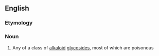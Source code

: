 ==English==

===Etymology===
{{prefix|glyco|alkaloid}}

===Noun===
{{wikipedia}}
{{en-noun}}

# {{context|organic chemistry|lang=en}} Any of a class of [[alkaloid]] [[glycoside]]s, most of which are poisonous